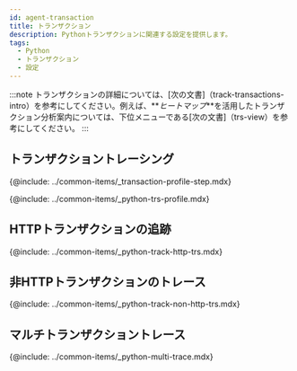 ```yaml
---
id: agent-transaction
title: トランザクション
description: Pythonトランザクションに関連する設定を提供します。
tags:
  - Python
  - トランザクション
  - 設定
---
```


:::note
トランザクションの詳細については、[次の文書]（track-transactions-intro）を参考にしてください。例えば、**_ヒートマップ_**を活用したトランザクション分析案内については、下位メニューである[次の文書]（trs-view）を参考にしてください。
:::

## トランザクショントレーシング

{@include: ../common-items/_transaction-profile-step.mdx}

{@include: ../common-items/_python-trs-profile.mdx}

## HTTPトランザクションの追跡

{@include: ../common-items/_python-track-http-trs.mdx} 

## 非HTTPトランザクションのトレース

{@include: ../common-items/_python-track-non-http-trs.mdx}  

## マルチトランザクショントレース

{@include: ../common-items/_python-multi-trace.mdx}
